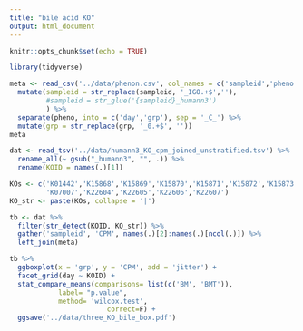```yaml
---
title: "bile acid KO"
output: html_document
---
```


```r
knitr::opts_chunk$set(echo = TRUE)
```

```r
library(tidyverse)
```

```r
meta <- read_csv('../data/phenon.csv', col_names = c('sampleid','pheno')) %>% 
  mutate(sampleid = str_replace(sampleid, '_IGO.+$',''),
         #sampleid = str_glue('{sampleid}_humann3')
         ) %>% 
  separate(pheno, into = c('day','grp'), sep = '_C_') %>% 
  mutate(grp = str_replace(grp, '_0.+$', ''))
meta
```


```r
dat <- read_tsv('../data/humann3_KO_cpm_joined_unstratified.tsv') %>% 
  rename_all(~ gsub("_humann3", "", .)) %>% 
  rename(KOID = names(.)[1])

KOs <- c('K01442','K15868','K15869','K15870','K15871','K15872','K15873','K15874',
         'K07007','K22604','K22605','K22606','K22607')
KO_str <- paste(KOs, collapse = '|')

tb <- dat %>% 
  filter(str_detect(KOID, KO_str)) %>% 
  gather('sampleid', 'CPM', names(.)[2]:names(.)[ncol(.)]) %>% 
  left_join(meta)
```
```r
tb %>% 
  ggboxplot(x = 'grp', y = 'CPM', add = 'jitter') +
  facet_grid(day ~ KOID) +
  stat_compare_means(comparisons= list(c('BM', 'BMT')),
            label= "p.value",
            method= 'wilcox.test',
						correct=F) +
  ggsave('../data/three_KO_bile_box.pdf')
```
